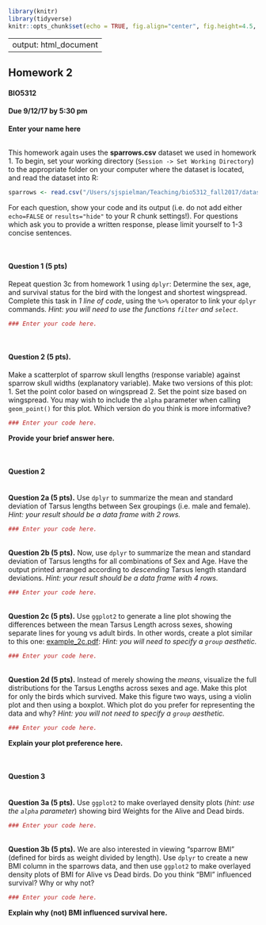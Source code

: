 ```r
library(knitr)
library(tidyverse)
knitr::opts_chunk$set(echo = TRUE, fig.align="center", fig.height=4.5, fig.width=4.5)
```
---
output: html_document
---
## Homework 2
#### BIO5312
#### Due 9/12/17 by 5:30 pm

**Enter your name here**

<br>
This homework again uses the **sparrows.csv** dataset we used in homework 1. To begin, set your working directory (`Session -> Set Working Directory`) to the appropriate folder on your computer where the dataset is located, and read the dataset into R:

```r
sparrows <- read.csv("/Users/sjspielman/Teaching/bio5312_fall2017/datasets/sparrows.csv")
```

For each question, show your code and its output (i.e. do not add either `echo=FALSE` or `results="hide"` to your R chunk settings!). For questions which ask you to provide a written response, please limit yourself to 1-3 concise sentences.

<br>

#### Question 1 (5 pts)
Repeat question 3c from homework 1 using `dplyr`: Determine the sex, age, and survival status for the bird with the longest and shortest wingspread. Complete this task in *1 line of code*, using the `%>%` operator to link your `dplyr` commands. *Hint: you will need to use the functions `filter` and `select`.*

```r
### Enter your code here.
```

<br>

#### Question 2 (5 pts).

Make a scatterplot of sparrow skull lengths (response variable) against sparrow skull widths (explanatory variable). Make two versions of this plot:
1. Set the point color based on wingspread
2. Set the point size based on wingspread. You may wish to include the `alpha` parameter when calling `geom_point()` for this plot.
Which version do you think is more informative?

```r
### Enter your code here.
```

**Provide your brief answer here.**

<br>

#### Question 2

<br>
**Question 2a (5 pts).** Use `dplyr` to summarize the mean and standard deviation of Tarsus lengths between Sex groupings (i.e. male and female). *Hint: your result should be a data frame with 2 rows.* 

```r
### Enter your code here.
```

<br>
**Question 2b (5 pts).** Now, use `dplyr` to summarize the mean and standard deviation of Tarsus lengths for all combinations of Sex and Age. Have the output printed arranged according to *descending* Tarsus length standard deviations. *Hint: your result should be a data frame with 4 rows.* 

```r
### Enter your code here.
```


<br>
**Question 2c (5 pts).** Use `ggplot2` to generate a line plot showing the differences between the mean Tarsus Length across sexes, showing separate lines for young vs adult birds. In other words, create a plot similar to this one: [example_2c.pdf](http://sjspielman.org/bio5312_fall2017/examples/example_2c.pdf): *Hint: you will need to specify a `group` aesthetic.* 

```r
### Enter your code here.
```


<br>
**Question 2d (5 pts).** Instead of merely showing the *means*, visualize the full distributions for the Tarsus Lengths across sexes and age. Make this plot for only the birds which survived. Make this figure two ways, using a violin plot and then using a boxplot. Which plot do you prefer for representing the data and why?  *Hint: you will _not_ need to specify a `group` aesthetic.* 

```r
### Enter your code here.

```

**Explain your plot preference here.**

<br>

#### Question 3

<br>
**Question 3a (5 pts).** Use `ggplot2` to make overlayed density plots (*hint: use the `alpha` parameter*) showing bird Weights for the Alive and Dead birds. 
```r
### Enter your code here.
```

<!--
<br>
**Question 3b (5 pts).** Use `dplyr` and `ggplot2` to make overlayed density plots (*hint: use the `alpha` parameter*) showing bird Weights for the Alive and Dead birds, specifically for young birds with a sternum length between 20--22 (including 20 and 22). 
```r
sparrows %>% filter(Sternum_Length >= 20, Sternum_Length <=22) %>% ggplot(aes(x = Weight, fill = Survival)) + geom_density(alpha = 0.4)
```
-->
<br>
**Question 3b (5 pts).** We are also interested in viewing "sparrow BMI" (defined for birds as weight divided by length). Use `dplyr` to create a new BMI column in the sparrows data, and then use `ggplot2` to make overlayed density plots of BMI for Alive vs Dead birds. Do you think "BMI" influenced survival? Why or why not?
```r
### Enter your code here.
```

**Explain why (not) BMI influenced survival here.**











